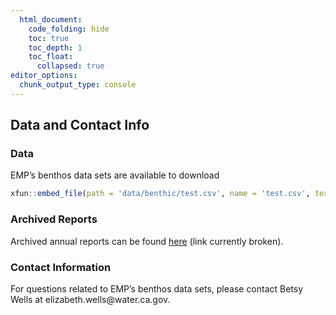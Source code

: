 ```yaml
---
  html_document: 
    code_folding: hide
    toc: true
    toc_depth: 1
    toc_float:
      collapsed: true
editor_options: 
  chunk_output_type: console
---
```


## Data and Contact Info

### Data {.unlisted .unnumbered}
EMP's benthos data sets are available to download
```r
xfun::embed_file(path = 'data/benthic/test.csv', name = 'test.csv', text = 'here.')
```

<!-- Metadata (station locations, visitis per year, grabs per year) is available  -->
<!-- ```{r echo=FALSE} -->
<!-- xfun::embed_file(path = 'data/benthic/EMP_Benthic_1975-19_Metadata.xlsx', name = 'EMP_Benthic_1975-19_Metadata.xlsx', text = 'here.') -->
<!-- ``` -->

### Archived Reports {.unlisted .unnumbered}
Archived annual reports can be found [here]() (link currently broken).

### Contact Information {.unlisted .unnumbered}
For questions related to EMP's benthos data sets, please contact Betsy Wells at elizabeth.wells@water.ca.gov.

